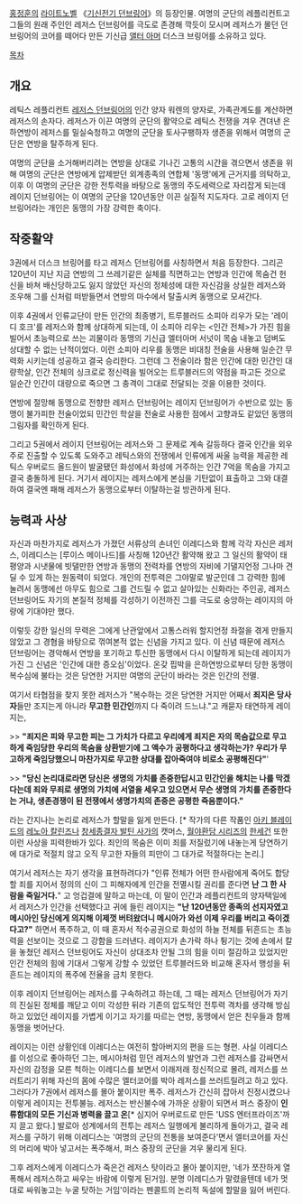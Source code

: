 [[홍정훈]]의 [[라이트노벨]] 《[[기신전기 던브링어]]》의 등장인물. 여명의 군단의 레플리컨트고 그들의 원래 주인인 레저스 던브링어를 극도로 존경해 깍듯이 모시며 레저스가 몰던 던 브링어의 코어를 떼어다 만든 기신급 [[앨터 아머]] 더스크 브링어를 소유하고 있다.

[[목차]] 

== 개요 ==
레틱스 레플리컨트 [[레저스 던브링어]]의 인간 양자 워렌의 양자로, 가족관계도를 계산하면 레저스의 손자다. 레저스가 이끈 여명의 군단의 활약으로 레틱스 전쟁을 겨우 견뎌낸 은하연방이 레저스를 밀실숙청하고 여명의 군단을 토사구팽하자 생존을 위해서 여명의 군단은 연방을 탈주하게 된다.

여명의 군단을 소거해버리려는 연방을 상대로 기나긴 고통의 시간을 겪으면서 생존을 위해 여명의 군단은 연방에게 압제받던 외계종족의 연합체 '동맹'에게 근거지를 의탁하고, 이후 이 여명의 군단은 강한 전투력을 바탕으로 동맹의 주도세력으로 자리잡게 되는데 레이지 던브링어는 이 여명의 군단을 120년동안 이끈 실질적 지도자다. 고로 레이지 던브링어라는 개인은 동맹의 가장 강력한 축이다. 

== 작중활약 ==
3권에서 더스크 브링어를 타고 레저스 던브링어를 사칭하면서 처음 등장한다. 그리곤 120년이 지난 지금 연방의 그 쓰레기같은 실체를 직면하고는 연방과 인간에 목숨건 헌신을 바쳐 배신당하고도 잃지 않았던 자신의 정체성에 대한 자신감을 상실한 레저스와 조우해 그를 신처럼 떠받들면서 연방의 마수에서 탈출시켜 동맹으로 모셔간다. 

이후 4권에서 인류교단이 만든 인간의 최종병기, 트루블러드 소피아 리우가 모는 '레이디 호크'를 레저스와 함께 상대하게 되는데, 이 소피아 리우는 <인간 전체>가 가진 힘을 빌어서 초능력으로 쓰는 괴물이라 동맹의 기신급 엘터아머 서넛이 목숨 내놓고 덤벼도 상대할 수 없는 난적이었다. 이런 소피아 리우를 동맹은 비대칭 전술을 사용해 일순간 무력화 시키는데 성공하고 결국 승리한다. 그런데 그 전술이라 함은 인간에 대한 민간인 대량학살, 인간 전체의 싱크로로 정신력을 빌어오는 트루블러드의 약점을 파고든 것으로 일순간 인간이 대량으로 죽으면 그 충격이 그대로 전달되는 것을 이용한 것이다. 

연방에 절망해 동맹으로 전향한 레저스 던브링어는 레이지 던브링어가 수반으로 있는 동맹이 불가피한 전술이었되 민간인 학살을 전술로 사용한 점에서 고향과도 같았던 동맹의 그림자를 확인하게 된다.

그리고 5권에서 레이지 던브링어는 레저스와 그 문제로 계속 갈등하다 결국 인간을 외우주로 진출할 수 있도록 도와주고 레틱스와의 전쟁에서 인류에게 싸울 능력을 제공한 레틱스 우버로드 올드원이 발굴됐던 화성에서 화성에 거주하는 인간 7억을 목숨을 가지고 결국 충돌하게 된다. 거기서 레이지는 레저스에게 본심을 기탄없이 표출하고 그와 대결하여 결국엔 패해 레저스가 동맹으로부터 이탈하는걸 방관하게 된다.

== 능력과 사상 ==
자신과 마찬가지로 레저스가 가졌던 서류상의 손녀인 이레디스와 함께 각각 자신은 레저스, 이레디스는 [루이스 메이나드]를 사칭해 120년간 활약해 왔고 그 일신의 활약이 태평양과 시냇물에 빗댈만한 연방과 동맹의 전력차를 연방의 자비에 기댈지언정 그나마 견딜 수 있게 하는 원동력이 되었다. 개인의 전투력은 그야말로 발군인데 그 강력한 힘에 눌려서 동맹에선 아무도 힘으로 그를 건드릴 수 없고 살아있는 신화라는 주인공, 레저스 던브링어도 자기의 본질적 정체를 각성하기 이전까진 그를 극도로 숭앙하는 레이지의 아량에 기대야만 했다.

이렇듯 강한 일신의 무력은 그에게 난관앞에서 고통스러워 할지언정 좌절을 겪게 만들지 않았고 그 경혐을 바탕으로 꺾여본적 없는 신념을 가지고 있다. 이 신념 때문에 레저스 던브링어는 경악해서 연방을 포기하고 투신한 동맹에서 다시 이탈하게 되는데 레이지가 가진 그 신념은 '인간에 대한 증오심'이었다. 온갖 핍박을 은하연방으로부터 당한 동맹이 복수심에 불타는 것은 당연한 거지만 여명의 군단이 바라는 것은 인간의 전멸. 

여기서 타협점을 찾지 못한 레저스가 "복수하는 것은 당연한 거지만 어째서 '''죄지은 당사자'''들만 조지는게 아니라 '''무고한 민간인'''까지 다 죽이려 드느냐."고 캐묻자 태연하게 레이지는,

>> '''"죄지은 피와 무고한 피는 그 가치가 다르고 우리에게 죄지은 자의 목숨값으로 무고하게 죽임당한 우리의 목숨을 상환받기에 그 액수가 공평하다고 생각하는가? 우리가 무고하게 죽임당했으니 마찬가지로 무고한 상대를 잡아죽여야 비로소 공평해진다"'''' 

>> '''"당신 논리대로라면 당신은 생명의 가치를 존중한답시고 민간인을 해치는 나를 막겠다는데 죄와 무죄로 생명의 가치에 서열을 세우고 있으면서 무슨 생명의 가치를 존중한다는 거냐, 생존경쟁이 된 전쟁에서 생명가치의 존중은 공평한 죽음뿐이다."''' 

라는 간지나는 논리로 레저스가 할말을 잃게 만든다. [* 작가의 다른 작품인 [[아키 블레이드]]의 [[레노아 칼린즈]]나 [[창세종결자 발틴 사가]]의 캣머스, [[월야환담 시리즈]]의 [[한세건]] 또한 이런 사상을 피력한바가 있다. 죄인의 목숨은 이미 죄를 저질렀기에 내놓는게 당연하기에 대가로 적절치 않고 오직 무고한 자들의 피만이 그 대가로 적절하다는 논리.]

여기서 레저스는 자기 생각을 표현하려다가 "인류 전체가 어떤 한사람에게 죽어도 합당할 죄를 지어서 정의의 신이 그 피해자에게 인간을 전멸시킬 권리를 준다면 '''난 그 한 사람을 죽일거다.'''" 고 엉겁결에 말하고 마는데, 이 말이 인간과 레플리컨트의 양자택일에서 레저스가 인간을 선택했다고 귀에 들린 레이지는 '''"난 120년동안 종족의 선지자였고 메시아인 당신에게 의지해 이제껏 버텨왔더니 메시아가 와선 이제 우리를 버리고 죽이겠다고?"''' 하면서 폭주하고, 이 때 혼자서 적수공권으로 화성의 하늘 전체를 뒤흔드는 초능력을 선보이는 것으로 그 강함을 드러낸다. 레이지가 손가락 하나 튕기는 것에 손에서 칼을 놓쳤던 레저스 던브링어도 자신이 상대조차 안될 그의 힘을 이미 절감하고 있었지만 인간 전체의 힘에 기대서 그렇게 강할 수 있었던 트루블러드와 비교해 혼자서 행성을 뒤흔드는 레이지의 폭주에 전율을 금치 못한다.

이후 레이지 던브링어는 레저스를 구속하려고 하는데, 그 때는 레저스 던브링어가 자기의 진실된 정체를 깨닫고 이미 각성한 뒤라 기존의 압도적인 전투력 격차를 생각해 방심하고 있었던 레이지를 가볍게 이기고 자기를 따르는 연방, 동맹에서 얻은 친우들과 함께 동맹을 벗어난다.

레이지는 이런 상황인데 이레디스는 여전히 할아버지의 편을 드는 형편. 사실 이레디스를 이성으로 좋아하던 그는, 메시아처럼 믿던 레저스의 발언과 그런 레저스를 감싸면서 자신의 감정을 모른 척하는 이레디스를 보면서 이래저래 정신적으로 몰려, 레저스를 쓰러트리기 위해 자신의 몸에 수많은 엘터코어를 박아 레저스를 쓰러트릴려고 하고 있다. 그러다가 7권에서 레저스를 몰아 붙이지만 폭주. 레저스가 간신히 잡아서 진정시켰으나 이렇게 레이지는 전투불능. 레저스는 반신불수에 가까운 상황이 되면서 퍼스 중장이 '''인류함대의 모든 기신과 병력을 끌고 온'''[* 심지어 우버로드로 만든 'USS 엔터프라이즈'까지 끌고 왔다.] 발로아 성계에서의 전투는 레저스 일행에게 불리하게 돌아가고, 결국 레저스를 구하기 위해 이레디스는 '여명의 군단의 전통을 보여준다'면서 엘터코어를 자신의 머리에 박아 넣고서는 폭주해서, 퍼스 중장의 군단을 겨우 물리게 된다.

그후 레저스에게 이레디스가 죽은건 레저스 탓이라고 몰아 붙이지만, '네가 쪼잔하게 열폭해서 레저스하고 싸우는 바람에 이렇게 된거임. 분명 이레디스가 말렸을텐데 네가 멋대로 싸워놓고는 누굴 탓하는 거임'이라는 펜콜트의 논리적 독설에 할말을 잃어 버린다.
